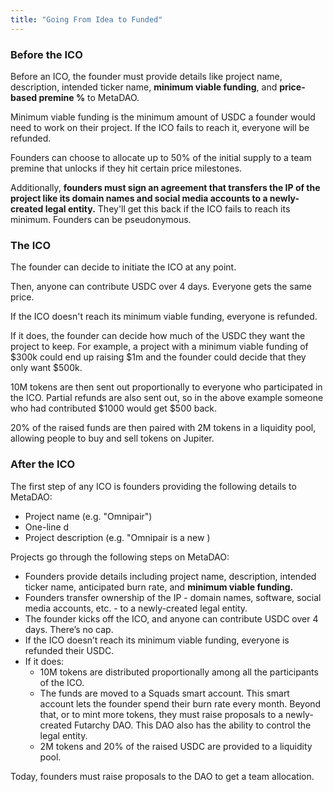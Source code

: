 ```yaml
---
title: "Going From Idea to Funded"
---
```


### Before the ICO

Before an ICO, the founder must provide details like project name, description,
intended ticker name, **minimum viable funding**, and **price-based premine %** to MetaDAO.

Minimum viable funding is the minimum amount of USDC a founder would need to
work on their project. If the ICO fails to reach it, everyone will be refunded.

Founders can choose to allocate up to 50% of the initial supply to a team premine
that unlocks if they hit certain price milestones.

Additionally, **founders must sign an agreement that transfers the IP of the project
like its domain names and social media accounts to a newly-created legal entity.**
They'll get this back if the ICO fails to reach its minimum. Founders can be
pseudonymous.

### The ICO

The founder can decide to initiate the ICO at any point.

Then, anyone can contribute USDC over 4 days. Everyone gets
the same price.

If the ICO doesn't reach its minimum viable funding, everyone
is refunded.

If it does, the founder can decide how much of the USDC they want
the project to keep. For example, a project with a minimum viable
funding of \$300k could end up raising \$1m and the founder could
decide that they only want \$500k.

10M tokens are then sent out proportionally to everyone who
participated in the ICO. Partial refunds are also sent out,
so in the above example someone who had contributed \$1000 would
get \$500 back.

20% of the raised funds are then paired with 2M tokens in a liquidity
pool, allowing people to buy and sell tokens on Jupiter.



### After the ICO

The first step of any ICO is founders providing the following details to MetaDAO:
- Project name (e.g. "Omnipair")
- One-line d
- Project description (e.g. "Omnipair is a new )



Projects go through the following steps on MetaDAO:

- Founders provide details including project name, description, intended ticker name, anticipated burn rate, and **minimum viable funding.**
- Founders transfer ownership of the IP - domain names, software, social media accounts, etc. - to a newly-created legal entity.
- The founder kicks off the ICO, and anyone can contribute USDC over 4 days. There’s no cap.
- If the ICO doesn’t reach its minimum viable funding, everyone is refunded their USDC.
- If it does:
  - 10M tokens are distributed proportionally among all the participants of the ICO.
  - The funds are moved to a Squads smart account. This smart account lets the founder spend their burn rate every month. Beyond that, or to mint more tokens, they must raise proposals to a newly-created Futarchy DAO. This DAO also has the ability to control the legal entity.
  - 2M tokens and 20% of the raised USDC are provided to a liquidity pool.

Today, founders must raise proposals to the DAO to get a team allocation.
